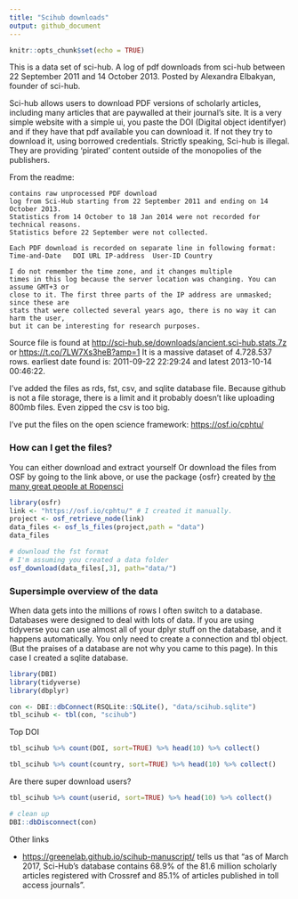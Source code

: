 ```yaml
---
title: "Scihub downloads"
output: github_document
---
```


```r
knitr::opts_chunk$set(echo = TRUE)
```

This is a data set of sci-hub. A log of pdf downloads from sci-hub between 22 September 2011 and 14 October 2013.
Posted by Alexandra Elbakyan, founder of sci-hub. 


Sci-hub allows users to download PDF versions of scholarly articles, including many articles that are paywalled at their journal’s site. It is a very simple website with a simple ui, you paste the
DOI (Digital object identifyer) and if they have that pdf available you can download it.
If not they try to download it, using borrowed credentials. Strictly speaking, Sci-hub is
illegal. They are providing 'pirated' content outside of the monopolies of the publishers.


From the readme:
```
contains raw unprocessed PDF download
log from Sci-Hub starting from 22 September 2011 and ending on 14 October 2013.
Statistics from 14 October to 18 Jan 2014 were not recorded for technical reasons.
Statistics before 22 September were not collected.

Each PDF download is recorded on separate line in following format:
Time-and-Date	DOI	URL	IP-address	User-ID	Country

I do not remember the time zone, and it changes multiple
times in this log because the server location was changing. You can assume GMT+3 or
close to it. The first three parts of the IP address are unmasked; since these are
stats that were collected several years ago, there is no way it can harm the user,
but it can be interesting for research purposes.
```

Source file is found at <http://sci-hub.se/downloads/ancient.sci-hub.stats.7z> or <https://t.co/7LW7Xs3heB?amp=1>
It is a massive dataset of 4.728.537 rows. 
earliest date found is: 2011-09-22 22:29:24 and latest 2013-10-14 00:46:22.

I've added the files as rds, fst, csv, and sqlite database file.
Because github is not a file storage, there is a limit and it probably doesn't like uploading 800mb files. Even zipped the csv is too big. 

I've put the files on the open science framework: <https://osf.io/cphtu/> 

### How can I get the files?

You can either download and extract yourself
Or download the files from OSF by going to the link above, or 
use the package {osfr} created by [the many great people at Ropensci](ropensci.org)


```r
library(osfr)
link <- "https://osf.io/cphtu/" # I created it manually.
project <- osf_retrieve_node(link)
data_files <- osf_ls_files(project,path = "data")
data_files
```


```r
# download the fst format
# I'm assuming you created a data folder
osf_download(data_files[,3], path="data/")
```



### Supersimple overview of the data

When data gets into the millions of rows I often switch to a database. Databases
were designed to deal with lots of data. If you are using tidyverse you can use
almost all of your dplyr stuff on the database, and it happens automatically. 
You only need to create a connection and tbl object. (But the praises of a database
are not why you came to this page).
In this case I created a sqlite database. 

```r
library(DBI)
library(tidyverse)
library(dbplyr)
```


```r
con <- DBI::dbConnect(RSQLite::SQLite(), "data/scihub.sqlite")
tbl_scihub <- tbl(con, "scihub")
```

Top DOI
```r
tbl_scihub %>% count(DOI, sort=TRUE) %>% head(10) %>% collect()
```


```r
tbl_scihub %>% count(country, sort=TRUE) %>% head(10) %>% collect()
```

Are there super download users?

```r
tbl_scihub %>% count(userid, sort=TRUE) %>% head(10) %>% collect()
```







```r
# clean up
DBI::dbDisconnect(con)
```


Other links

* <https://greenelab.github.io/scihub-manuscript/> tells us that "as of March 2017, Sci-Hub’s database contains 68.9% of the 81.6 million scholarly articles registered with Crossref and 85.1% of articles published in toll access journals".
